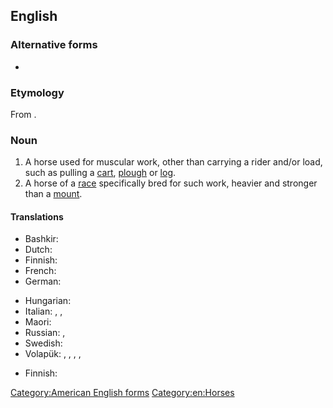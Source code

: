 ==English==
{{wikipedia}}

===Alternative forms===
* {{l|en|draught horse}} {{qualifier|British spelling}}

===Etymology===
From {{compound|en|draft|t1=itself from to [[draw]]|horse}}.

===Noun===
{{en-noun}}

# A horse used for muscular work, other than carrying a rider and/or load, such as pulling a [[cart]], [[plough]] or [[log]].
# A horse of a [[race]] specifically bred for such work, heavier and stronger than a [[mount]].

====Translations====
{{trans-top|horse used for muscular work}}
* Bashkir: {{t|ba|[[екке]] [[ат]]}}
* Dutch: {{t+|nl|trekpaard|n}}
* Finnish: {{t|fi|vetohevonen}}
* French: {{t+|fr|cheval de trait|n}}
* German: {{t+|de|Zugpferd|n}}
{{trans-mid}}
* Hungarian: {{t+|hu|igásló}}
* Italian: {{t|it|cavallo da soma|m}}, {{t|it|cavallo da traino|m}}, {{t|it|cavallo da tiro|m}}
* Maori: {{t|mi|hōiho tarāwhe}}
* Russian: {{t|ru|тя́гловая ло́шадь|f}}, {{t+|ru|ломова́я ло́шадь|f}}
* Swedish: {{t|sv|draghäst|c}}
* Volapük: {{qualifier|♂♀}} {{t|vo|halajevod}}, {{qualifier|♂}} {{t|vo|halahijevod}}, {{qualifier|gelded ♂}} {{t|vo|halahojevod}}, {{qualifier|♀}} {{t|vo|halajijevod}}, {{qualifier|spayed ♀}} {{t|vo|halajojevod}}
{{trans-bottom}}

{{trans-top|horse of a race specifically bred for such work}}
* Finnish: {{t|fi|vetohevonen}}
{{trans-mid}}
{{trans-bottom}}

[[Category:American English forms]]

[[Category:en:Horses]]
